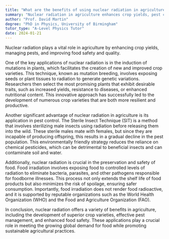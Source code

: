 ```yaml
---
title: "What are the benefits of using nuclear radiation in agriculture?"
summary: "Nuclear radiation in agriculture enhances crop yields, pest control, and food safety, contributing to improved quality in agricultural produce."
author: "Prof. David Martin"
degree: "PhD in Physics, University of Birmingham"
tutor_type: "A-Level Physics Tutor"
date: 2024-01-21
---
```


Nuclear radiation plays a vital role in agriculture by enhancing crop yields, managing pests, and improving food safety and quality.

One of the key applications of nuclear radiation is in the induction of mutations in plants, which facilitates the creation of new and improved crop varieties. This technique, known as mutation breeding, involves exposing seeds or plant tissues to radiation to generate genetic variations. Researchers then select the most promising plants that exhibit desirable traits, such as increased yields, resistance to diseases, or enhanced nutritional content. This innovative approach has successfully led to the development of numerous crop varieties that are both more resilient and productive.

Another significant advantage of nuclear radiation in agriculture is its application in pest control. The Sterile Insect Technique (SIT) is a method that involves sterilizing male insects using radiation before releasing them into the wild. These sterile males mate with females, but since they are incapable of producing offspring, this results in a gradual decline in the pest population. This environmentally friendly strategy reduces the reliance on chemical pesticides, which can be detrimental to beneficial insects and can contaminate soil and water.

Additionally, nuclear radiation is crucial in the preservation and safety of food. Food irradiation involves exposing food to controlled levels of radiation to eliminate bacteria, parasites, and other pathogens responsible for foodborne illnesses. This process not only extends the shelf life of food products but also minimizes the risk of spoilage, ensuring safer consumption. Importantly, food irradiation does not render food radioactive, and it is supported by reputable organizations such as the World Health Organization (WHO) and the Food and Agriculture Organization (FAO).

In conclusion, nuclear radiation offers a variety of benefits in agriculture, including the development of superior crop varieties, effective pest management, and enhanced food safety. These applications play a crucial role in meeting the growing global demand for food while promoting sustainable agricultural practices.
    
